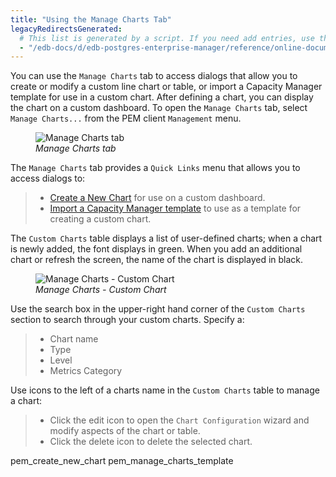 ```yaml
---
title: "Using the Manage Charts Tab"
legacyRedirectsGenerated:
  # This list is generated by a script. If you need add entries, use the `legacyRedirects` key.
  - "/edb-docs/d/edb-postgres-enterprise-manager/reference/online-documentation/8.0/pem_manage_charts.html"
---
```


<div id="pem_manage_charts" class="registered_link"></div>

You can use the `Manage Charts` tab to access dialogs that allow you to create or modify a custom line chart or table, or import a Capacity Manager template for use in a custom chart. After defining a chart, you can display the chart on a custom dashboard. To open the `Manage Charts` tab, select `Manage Charts...` from the PEM client `Management` menu.

<figure><img src="../../images/pem_manage_charts.png" class="align-center" alt="Manage Charts tab" /><figcaption aria-hidden="true"><em>Manage Charts tab</em></figcaption></figure>

The `Manage Charts` tab provides a `Quick Links` menu that allows you to access dialogs to:

> -   [Create a New Chart](01_pem_create_new_chart/#pem_create_new_chart) for use on a custom dashboard.
> -   [Import a Capacity Manager template](02_pem_manage_charts_template/#pem_manage_charts_template) to use as a template for creating a custom chart.

The `Custom Charts` table displays a list of user-defined charts; when a chart is newly added, the font displays in green. When you add an additional chart or refresh the screen, the name of the chart is displayed in black.

<figure><img src="../../images/pem_manage_charts_custom_chart.png" class="align-center" alt="Manage Charts - Custom Chart" /><figcaption aria-hidden="true"><em>Manage Charts - Custom Chart</em></figcaption></figure>

Use the search box in the upper-right hand corner of the `Custom Charts` section to search through your custom charts. Specify a:

> -   Chart name
> -   Type
> -   Level
> -   Metrics Category

Use icons to the left of a charts name in the `Custom Charts` table to manage a chart:

> -   Click the edit icon to open the `Chart Configuration` wizard and modify aspects of the chart or table.
> -   Click the delete icon to delete the selected chart.

<div class="toctree" maxdepth="2">

pem_create_new_chart pem_manage_charts_template

</div>
